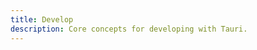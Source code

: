 ```yaml
---
title: Develop
description: Core concepts for developing with Tauri.
---
```



<CardGrid>
	<LinkCard
		title="Development Cycle"
		href="/guides/develop/development-cycle/"
	/>
	<LinkCard
		title="Updating Dependencies"
		href="/guides/develop/updating-dependencies"
	/>
	<LinkCard
		title="Embedding External Binaries"
		href="/guides/develop/sidecar"
	/>
</CardGrid>

